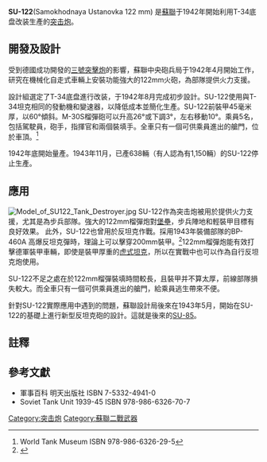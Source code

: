 {{noteTA
|G1=Military
}}
{{AFV |      圖片=[[File:SU-122_Kubinka_12.jpg|350px]]                
|        照片說明=SU-122    
|                  
|名稱=SU-122突击炮 [[File:Flag_of_the_Soviet_Union.svg|30px]]
|            乘員=5人
|          長度=6.95 米
|           闊度=3.00 米
|          高度=2.32 米
|          重量=30.9 噸
|          裝甲=45 毫米（正面，60°傾斜）
|         主要={{link-en|122毫米M-30S榴彈炮|122 mm howitzer M1938 (M-30)}}
|       
|          引擎=V-2 水冷四行程V12柴油引擎
|    引擎馬力=500匹 (368 千瓦)
|      懸掛= [[克里斯蒂懸吊系統|克里斯蒂懸吊系統]]
|      平地時速=55 公里/小時（鋪裝路面）<br />30公里/小時（越野狀態）
|        馬力/重量=16 匹/噸
|           行動=465 公里
|is_vehicle=yes
}}


'''SU-122'''(Samokhodnaya Ustanovka 122 mm) 是[[蘇聯|蘇聯]]于1942年開始利用T-34底盘改装生產的[[突击炮|突击炮]]。

== 開發及設計 ==

受到德國成功開發的[[三號突擊炮|三號突擊炮]]的影響，蘇聯中央砲兵局于1942年4月開始工作，研究在機械化自走式車輛上安裝功能強大的122mm火砲，為部隊提供火力支援。

設計組選定了T-34底盘進行改装，于1942年8月完成初步設計。SU-122使用與T-34坦克相同的發動機和變速器，以降低成本並簡化生產。SU-122前裝甲45毫米厚，以60°傾斜。M-30S榴彈砲可以升高26°或下調3°，左右移動10°。乘員5名，包括駕駛員，砲手，指揮官和兩個裝填手。全車只有一個可供乘員進出的艙門，位於車頂。<ref>World Tank Museum  ISBN 978-986-6326-29-5 </ref>

1942年底開始量產。1943年11月，已產638輛（有人認為有1,150輛）的SU-122停止生產。

== 應用 ==
[[File:Model_of_SU122_Tank_Destroyer.jpg|thumb]]
SU-122作為突击炮被用於提供火力支援，尤其是為步兵部隊。強大的122mm榴彈炮對[[堡壘|堡壘]]，步兵陣地和輕裝甲目標有良好效果。
此外，SU-122也曾用於反坦克作戰。採用1943年裝備部隊的BP-460A 高爆反坦克彈時，理論上可以擊穿200mm裝甲。<ref>{{Cite web |url=http://www.wwiivehicles.com/ussr/guns.asp |title=存档副本 |access-date=2013-04-01 |archive-url=https://web.archive.org/web/20130314063023/http://www.wwiivehicles.com/ussr/guns.asp |archive-date=2013-03-14 |dead-url=yes }}</ref>122mm榴彈炮能有效打擊德軍裝甲車輛，即使是裝甲厚重的[[虎式坦克|虎式坦克]]，所以在實戰中也可以作為自行反坦克炮使用。

SU-122不足之處在於122mm榴彈裝填時間較長，且裝甲并不算太厚，前線部隊損失較大。而全車只有一個可供乘員進出的艙門，給乘員逃生帶來不便。

針對SU-122實際應用中遇到的問題，蘇聯設計局後來在1943年5月，開始在SU-122的基礎上進行新型反坦克砲的設計。這就是後來的[[SU-85|SU-85]]。

==註釋==
{{Commons|SU-122}}
{{reflist}}

==參考文獻==
*軍事百科 明天出版社 ISBN 7-5332-4941-0
*Soviet Tank Unit 1939-45   ISBN 978-986-6326-70-7


{{WWIISovAFVs}}

[[Category:突击炮|Category:突击炮]]
[[Category:蘇聯二戰武器|Category:蘇聯二戰武器]]


<!---->
